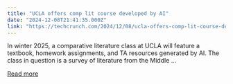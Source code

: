 ```yaml
---
title: "UCLA offers comp lit course developed by AI"
date: "2024-12-08T21:41:35.000Z"
link: "https://techcrunch.com/2024/12/08/ucla-offers-comp-lit-course-developed-by-ai/"
---
```


In winter 2025, a comparative literature class at UCLA will feature a textbook, homework assignments, and TA resources generated by AI. The class in question is a survey of literature from the Middle ...

[Read more](https://techcrunch.com/2024/12/08/ucla-offers-comp-lit-course-developed-by-ai/)
